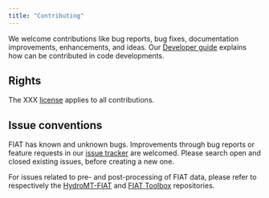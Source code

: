 ```yaml
---
title: "Contributing"
---
```


We welcome contributions like bug reports, bug fixes, documentation improvements, enhancements, and ideas. Our [Developer guide](guide.qmd) explains how can be contributed in code developments.

## Rights
The XXX [license](https://github.com/Deltares/Delft-FIAT/blob/master/LICENSE) applies to all contributions.

## Issue conventions {#sec-issue-conventions}
FIAT has known and unknown bugs. Improvements through bug reports or feature requests in our [issue tracker](https://github.com/Deltares/Delft-FIAT/issues) are welcomed. Please search open and closed existing issues, before creating a new one.

For issues related to pre- and post-processing of FIAT data, please refer to respectively the [HydroMT-FIAT](https://deltares.github.io/hydromt_fiat/latest) and [FIAT Toolbox](https://github.com/Deltares/fiat_toolbox) repositories.
